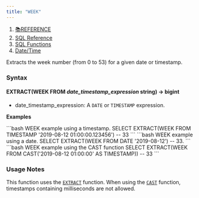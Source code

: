 ```yaml
---
title: "WEEK"
---
```


1. [📚REFERENCE](/reference)
2. [SQL Reference](/reference/sql-reference)
3. [SQL Functions](/reference/sql-reference/all-functions)
4. [Date/Time](/reference/sql-reference/all-functions/date-time)

Extracts the week number (from 0 to 53) for a given date or timestamp.

### Syntax

#### EXTRACT(WEEK FROM *date\_timestamp\_expression* string) → bigint

* date\_timestamp\_expression: A `DATE` or `TIMESTAMP` expression.

**Examples**

<CodeGroup>
  ```bash WEEK example using a timestamp.
  SELECT EXTRACT(WEEK FROM TIMESTAMP '2019-08-12 01:00:00.123456')
  -- 33
  ```
</CodeGroup>

<CodeGroup>
  ```bash WEEK example using a date.
  SELECT EXTRACT(WEEK FROM DATE '2019-08-12')
  -- 33.
  ```
</CodeGroup>

<CodeGroup>
  ```bash WEEK example using the CAST function
  SELECT EXTRACT(WEEK FROM CAST('2019-08-12 01:00:00' AS TIMESTAMP))
  -- 33
  ```
</CodeGroup>

### Usage Notes

This function uses the [`EXTRACT`](/reference/sql-reference/all-functions/date-time/extract) function. When using the [`CAST`](/reference/sql-reference/all-functions/conversion/cast) function, timestamps containing milliseconds are not allowed.

